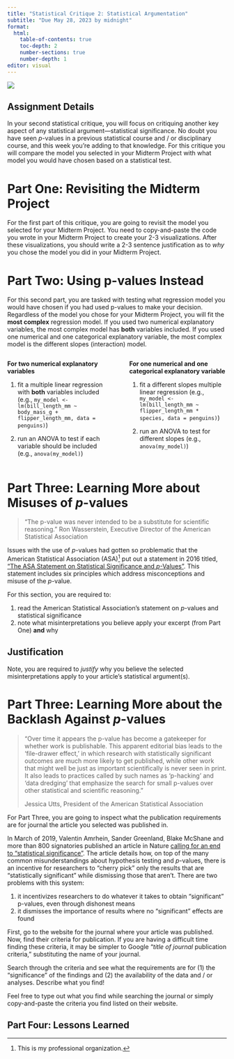 ```yaml
---
title: "Statistical Critique 2: Statistical Argumentation"
subtitle: "Due May 28, 2023 by midnight"
format: 
  html:
    table-of-contents: true
    toc-depth: 2
    number-sections: true
    number-depth: 1
editor: visual
---
```


![](images/significant.jpeg)

## Assignment Details

In your second statistical critique, you will focus on critiquing another key aspect of any statistical argument---statistical significance. No doubt you have seen $p$-values in a previous statistical course and / or disciplinary course, and this week you're adding to that knowledge. For this critique you will compare the model you selected in your Midterm Project with what model you would have chosen based on a statistical test. 

# Part One: Revisiting the Midterm Project 

For the first part of this critique, you are going to revisit the model you selected for your Midterm Project. You need to copy-and-paste the code you wrote in your Midterm Project to create your 2-3 visualizations. After these visualizations, you should write a 2-3 sentence justification as to *why* you chose the model you did in your Midterm Project.  

# Part Two: Using p-values Instead

For this second part, you are tasked with testing what regression model you would have chosen if you had used p-values to make your decision. Regardless of the model you chose for your Midterm Project, you will fit the **most complex** regression model. If you used two numerical explanatory variables, the most complex model has **both** variables included. If you used one numerical and one categorical explanatory variable, the most complex model is the different slopes (interaction) model. 

::: columns
::: {.column width="47%"}
**For two numerical explanatory variables**

1. fit a multiple linear regression with **both** variables included (e.g., `my_model <- lm(bill_length_mm ~ body_mass_g + flipper_length_mm, data = penguins)`)

2. run an ANOVA to test if each variable should be included (e.g., `anova(my_model)`)
:::

::: {.column width="3%"}
:::

::: {.column width="47%"}
**For one numerical and one categorical explanatory variable**

1. fit a different slopes multiple linear regression (e.g., `my_model <- lm(bill_length_mm ~ flipper_length_mm * species, data = penguins)`)

2. run an ANOVA to test for different slopes (e.g., `anova(my_model)`)
:::
:::


# Part Three: Learning More about Misuses of $p$-values

> "The p-value was never intended to be a substitute for scientific reasoning." Ron Wasserstein, Executive Director of the American Statistical Association

Issues with the use of $p$-values had gotten so problematic that the American Statistical Association (ASA)[^1] put out a statement in 2016 titled, ["The ASA Statement on Statistical Significance and $p$-Values"](https://www.amstat.org/asa/files/pdfs/P-ValueStatement.pdf). This statement includes six principles which address misconceptions and misuse of the $p$-value.

[^1]: This is my professional organization.

For this section, you are required to:

1.  read the American Statistical Association's statement on $p$-values and statistical significance
2.  note what misinterpretations you believe apply your excerpt (from Part One) **and** why

::: callout-tip
# Justification

Note, you are required to *justify* why you believe the selected misinterpretations apply to your article's statistical argument(s).
:::

# Part Three: Learning More about the Backlash Against $p$-values

> "Over time it appears the p-value has become a gatekeeper for whether work is publishable. This apparent editorial bias leads to the 'file-drawer effect,' in which research with statistically significant outcomes are much more likely to get published, while other work that might well be just as important scientifically is never seen in print. It also leads to practices called by such names as 'p-hacking' and 'data dredging' that emphasize the search for small p-values over other statistical and scientific reasoning."
>
> Jessica Utts, President of the American Statistical Association

For Part Three, you are going to inspect what the publication requirements are for journal the article you selected was published in.

In March of 2019, Valentin Amrhein, Sander Greenland, Blake McShane and more than 800 signatories published an article in Nature [calling for an end to "statistical significance"](https://www.nature.com/articles/d41586-019-00857-9). The article details how, on top of the many common misunderstandings about hypothesis testing and $p$-values, there is an incentive for researchers to "cherry pick" only the results that are "statistically significant" while dismissing those that aren't. There are two problems with this system:

1.  it incentivizes researchers to do whatever it takes to obtain "significant" p-values, even through dishonest means
2.  it dismisses the importance of results where no "significant" effects are found

First, go to the website for the journal where your article was published. Now, find their criteria for publication. If you are having a difficult time finding these criteria, it may be simpler to Google "*title of journal* publication criteria," substituting the name of your journal.

Search through the criteria and see what the requirements are for (1) the "significance" of the findings and (2) the availability of the data and / or analyses. Describe what you find!

::: callout-tip
Feel free to type out what you find while searching the journal or simply copy-and-paste the criteria you find listed on their website.
:::

## Part Four: Lessons Learned

